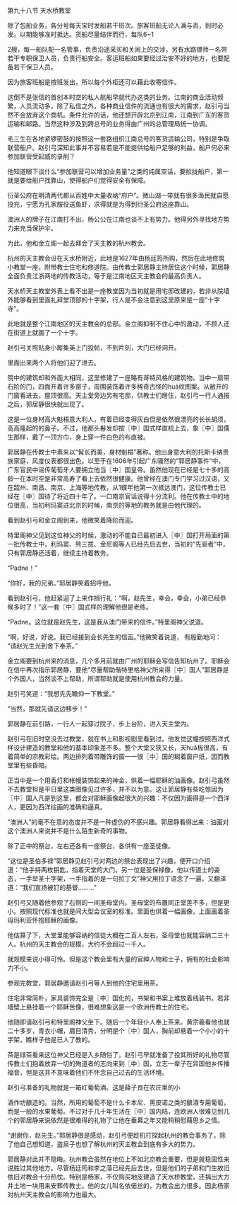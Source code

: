

第九十八节 天水桥教堂

除了包船业务，各分号每天宝时发船若干班次。旅客班船无论人满与否，到时必发。以期能够准时抵达。货船尽量结伴而行，每队6~1

2艘，每一船队配一名管事，负责沿途采买和关闹上的交涉，另有水路镖师一名带若干专职保卫人员，负责行船安全。客运班船如果要经过治安不好的地方，也要配备若干保卫人员。

因为旅客班船是按班发出，所以每个外柜还可以藉此收寄信件。

这倒不是张信的首创本时空的私人航船早就代办这类的业务。江南的商业活动频繁，人员流动多，除了私信之外，各种商业信件的流通也有很大的需求，赵引弓当然不会放弃这个商机。条件允许的话，他还想开辟北京到江南，江南到广东的客货运输和邮路。当然这种涉及到跨总号的业务得由广州的总管理局统一协调。

毛三生在各地紧锣密鼓的按照这一套路组织江南总号的客货运输公司，特别是争取联营船户。赵引弓深知此事并不容易若是不能提供给船户足够的利益，船户何必来参加联营受起威的录削？

他知道眼下谈什么“参加联营可以增加业务量”之类的纯属空话，要拉拢船户，第一就是要给船户找靠山，使得船户们觉得安全有保障。

衍圣公府在明清两代都从百姓中大量收纳“府户”。微山湖一带就有很多渔民就自愿投充，宁愿为孔家服役送鱼虾，求得就是为得到衍圣公府这座靠山。

澳洲人的牌子在江南打不出，杨公公在江南也谈不上有势力。他得另外寻找地方势力来充当保护伞。

为此，他和金立阁一起去拜会了天主教的杭州教会。

杭州的天主教会设在天水桥附近，此地是1627年由杨廷筠所购，然后在此地修筑小教堂一座，附带教士住宅和修道院。由传教士郭居静主持居住这个时候，郭居静全面负责江浙两地的传教活动，等于是江南地区天主教会的最高负责人。

天水桥天主教堂外表上看不出是一座教堂因为当初就是用宅邸改建的，若非从院墙外能够看到里面礼拜堂顶部的十字架，行人是不会注意到这里原来是一座“十字寺”。

此地就是整个江南地区的天主教会的总部。金立阁抑制不住心中的激动，不顾人还在街道上就画了一个十字。

赵引弓关照贴身小厮集英上门投帖，不到片刻，大门已经洞开。

里面出来两个人将他们迎了进去。

院中的建筑却和外面大相同，这里修建了一座略有哥特风格的建筑物。当中一扇带石阶的门，四面开着许多窗子，周围装饰着许多稀奇古怪的huā纹图案。从敝开的门窗看进去，屋顶很高。天主堂旁边另有宅邸，供教士们居住，赵引弓一行人通报之后，郭居静很快就出现了。

这是一位身材高大魁梧意大利人，有着已经变得灰白但是依然很漂亮的长长胡须，高高隆起的的鼻子。不过，他那头鬈发却按〖中〗国式样直梳上去，象〖中〗国儒生那样，戴了一顶方巾，身上穿一件白色的布直被。

郭居静在传教士中素来以“髯长而美，身材魁梧”著称。他出身意大利的托斯卡纳贵族家庭，风度仪表都很出色。以至于在1606年引起广东骚然的“郭居静事件”中，广东官民中谣传葡萄牙人要拥立他当〖中〗国皇帝。虽然他现在已经是七十多的高龄一在本时空是非常高寿了看上去依然很健康。他曾经在澳门专门学习过汉语，又在韶州、南昌、南京、上海等地传教，从1蝶年他第一次抵达澳门，这位传教士已经在〖中〗国待了将近四十年了。一口南京官话说得十分流利。他在传教士中的地位很高，当初利玛窦进北京的时候，南京的等地的教务就是由他代理的。

看到赵引弓和金立阁到来，他微笑着降阶而迎。

特里阁神父见到这位神父的时候，激动的不能自已最初进入〖中〗国打开局面的第一批传教士中，利玛窦、熊三拔、金尼阁等人已经先后去世，当初的“先驱者”中，只有郭居静还活着，继续主持着教务。

“Padne！”

“你好，我的兄弟。”郭居静笑着招呼他。

看到赵引弓，他赶紧迎了上来作揖行礼：“啊，赵先生，幸会，幸会，小弟已经恭候多时了！”这一套〖中〗国式样的理解他很是老练。

“Padne。这位就是赵先生，这是我从澳门带来的信件。”特里阁神父说道。

“啊，好说，好说。我已经接到会长先生的信函。”他微笑着说道， 有殷勤地问： “请赵光生光到舍下奉茶。”

金立阁要到杭州来的消息，几个多月前就由广州的耶稣会写信告知杭州了。耶稣会在信中再次指示郭居静，要他“尽量帮助偕特里格神父所来得〖中〗国人”郭居静是个外国人，当然谈不上帮助，所谓帮助就是使用杭州教会的力量。

赵引弓笑道：“我想先先瞻仰一下教堂。”

“当然，那就先请这边移步！”

郭居静在前引路，一行人一起穿过院子，步上台阶，进入天主堂内。

赵引弓在旧时空没去过教堂，就在书上和影视剧里看到过。他发觉这幢按照西洋式样设计建造的教堂和他的基本印象差不多。整个大堂又狭又长，天huā板很高，有着简单的宗教彩绘。两边排列着带雕饰的窗一一很〖中〗国的糊着窗户纸，因而教堂里有些昏暗。

正当中是一个用香灯和帐幔装饰起来的神金，供着一幅耶稣的油画像。赵引弓虽然不去教堂担是平日里这类图像见过许多，并不以为意。这让郭居静有些吃惊因为〖中〗国人凡是到这里，都会对耶稣画像起很大的兴趣：不仅因为画得是一个西洋人，更因为西洋绘画的准确和逼真。

“澳洲人”的毫不在意的态度并不是一种虚伪的不感兴趣。郭居静看得出来：油画对这个澳洲人来说并不是什么陌生新奇的事物。

除了正中的祭台，左右还各有一座祭台，各供有一座圣徒像。

“这位是圣伯多禄”郭居静见赵引弓对两边的祭台表现出了兴趣，便开口介绍道：“他手持两枚钥匙，指着天堂的大门。另一位是圣保禄像，他以传道士的姿态，一手举圣十字架，一手指着的是一句拉丁文”神父用拉丁语念了一遍，又翻泽道：“我们宣扬被钉的基督………”

赵引弓又随着他参观了右侧的一间圣母堂内。圣母堂的布置同正堂差不多，但是更小。按照现代标准也就是间大型会议室的标准。里面也供着一幅画像，上面画着圣母玛利亚怀抱耶稣的画像。

他估算了下，大堂里能够容纳的信徒大概在二百人左右，圣母堂也就能容纳二三十人。杭州的天主教会的规模，大约不会超过一千人。

就规模来说小得可怜。但是这个教会里有大量的官绅人物和士子，拥有的社会影响力不小。

参观完教堂，郭居静邀请赵引弓等人到他的住宅里用茶。

住宅非常简朴，家具装饰完全是〖中〗国化的，书架和书案上堆放着线装书。若非墙壁上悬挂着一个耶稣苦像，很难想象这是一个欧洲传教士的住宅。

他随即请赵引弓和特里阁神父坐下。随后一个年轻仆人奉上茶来。黄宗羲看他也就二十多岁，青衣小帽，眉目清秀，分明是个〖中〗国人，胸前却悬着一个小小的十字架，瞧样子他是已人了教的。

茶是绿茶看来这位神父已经是入乡随俗了。赵引弓早就准备了投其所好的礼物尽管传教士们抱着放弃一切的殉道者的志向来到〖中〗国，立志一辈子在异国他乡传播福音，但是这并不意味着他们不怀念自己过去的生活环境。

赵引弓准备的礼物就是一箱红葡萄酒。这是薛子良在农庄里的小

酒作坊酿造的。当然，所用的葡萄不是什么卡本尼、黑皮诺之类的酿酒专用葡萄，而是一般的水果葡萄。不过对于几十年生活在〖中〗国内陆，连欧洲人很难见到几个的郭居静来说依然是很难得的礼物了让他在垂幕之年又能稍稍慰藉思乡之情。

“谢谢你，赵先生。”郭居静很是感动，赵引弓便趁机打探起杭州的教会事务了。除了他自己想知道，盗泉子也想了解杭州的天主教会到底有多大的势力。

郭居静对此并不隐晦。杭州教会虽然在地位上不如北京教会重要，但是就稳固性来说胜过其他地方。尽管杨廷筠和李之藻已经先后去世，但是他们的子弟和门生故旧依旧对教会十分热忱。特别是杨家，不仅购买地皮建造了天水桥教堂，还捐出大方井土地一块用来安葬传教士。他的女儿叫名依偌丝的，为教会出力很多。因此杨家对杭州天主教会的影响力也最大。

